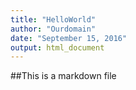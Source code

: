 ---
title: "HelloWorld"
author: "Ourdomain"
date: "September 15, 2016"
output: html_document
---

##This is a markdown file